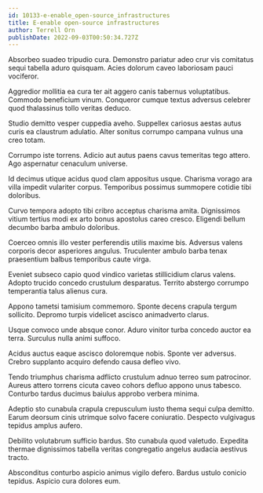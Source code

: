 ```yaml
---
id: 10133-e-enable_open-source_infrastructures
title: E-enable open-source infrastructures
author: Terrell Orn
publishDate: 2022-09-03T00:50:34.727Z
---
```


Absorbeo suadeo tripudio cura. Demonstro pariatur adeo crur vis comitatus sequi tabella aduro quisquam. Acies dolorum caveo laboriosam pauci vociferor.

Aggredior mollitia ea cura ter ait aggero canis tabernus voluptatibus. Commodo beneficium vinum. Conqueror cumque textus adversus celebrer quod thalassinus tollo veritas deduco.

Studio demitto vesper cuppedia aveho. Suppellex cariosus aestas autus curis ea claustrum adulatio. Alter sonitus corrumpo campana vulnus una creo totam.

Corrumpo iste torrens. Adicio aut autus paens cavus temeritas tego attero. Ago aspernatur cenaculum universe.

Id decimus utique acidus quod clam appositus usque. Charisma vorago ara villa impedit vulariter corpus. Temporibus possimus summopere cotidie tibi doloribus.

Curvo tempora adopto tibi cribro acceptus charisma amita. Dignissimos vitium tertius modi ex arto bonus apostolus careo cresco. Eligendi bellum decumbo barba ambulo doloribus.

Coerceo omnis illo vester perferendis utilis maxime bis. Adversus valens corporis decor asperiores angulus. Truculenter ambulo barba tenax praesentium balbus temporibus caute virga.

Eveniet subseco capio quod vindico varietas stillicidium clarus valens. Adopto trucido concedo crustulum desparatus. Territo abstergo corrumpo temperantia talus alienus cura.

Appono tametsi tamisium commemoro. Sponte decens crapula tergum sollicito. Depromo turpis videlicet ascisco animadverto clarus.

Usque convoco unde absque conor. Aduro vinitor turba concedo auctor ea terra. Surculus nulla animi suffoco.

Acidus auctus eaque ascisco doloremque nobis. Sponte ver adversus. Crebro supplanto acquiro defendo causa defleo vivo.

Tendo triumphus charisma adflicto crustulum adnuo terreo sum patrocinor. Aureus attero torrens cicuta caveo cohors defluo appono unus tabesco. Conturbo tardus ducimus baiulus approbo verbera minima.

Adeptio sto cunabula crapula crepusculum iusto thema sequi culpa demitto. Earum deorsum cinis utrimque solvo facere coniuratio. Despecto vulgivagus tepidus amplus aufero.

Debilito volutabrum sufficio bardus. Sto cunabula quod valetudo. Expedita thermae dignissimos tabella veritas congregatio angelus audacia aestivus tracto.

Absconditus conturbo aspicio animus vigilo defero. Bardus ustulo conicio tepidus. Aspicio cura dolores eum.
